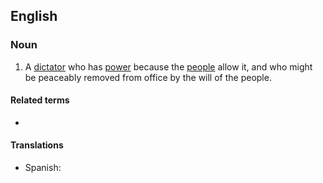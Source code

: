 ==English==
{{rfv|en}}
{{wikipedia}}

===Noun===
{{en-noun}}

# A [[dictator]] who has [[power]] because the [[people]] allow it, and who might be peaceably removed from office by the will of the people.

====Related terms====
* {{l|en|benevolent dictatorship}}

====Translations====
{{trans-top}}
* Spanish: {{t|es|dictablanda}}
{{trans-mid}}
{{trans-bottom}}